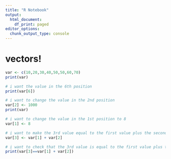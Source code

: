 ```yaml
---
title: "R Notebook"
output:
  html_document:
    df_print: paged
editor_options: 
  chunk_output_type: console
---
```


# vectors!
```r
var <- c(10,20,30,40,50,50,60,70)
print(var)

# i want the value in the 6th position
print(var[6])

# i want to change the value in the 2nd position
var[2] <- 1000
print(var)

# i want to change the value in the 1st position to 8
var[1] <- 8

# i want to make the 3rd value equal to the first value plus the second value
var[3] <- var[1] + var[2]

# i want to check that the 3rd value is equal to the first value plus the second value
print(var[3]==var[1] + var[2])

```
